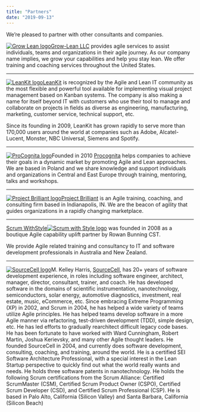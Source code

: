 ```yaml
---
title: "Partners"
date: "2019-09-13"
---
```


We’re pleased to partner with other consultants and companies.

[![Grow Lean logo](src/content/page/partners/images/Partner_Page_-_Grow_Lean-1024x172.jpg)](https://www.grow-lean.com/)[Grow-Lean LLC](external:https://www.grow-lean.com/) provides agile services to assist individuals, teams and organizations in their agile journey. As our company name implies, we grow your capabilities and help you stay lean. We offer training and coaching services throughout the United States.

* * *

[![LeanKit logo](src/content/page/partners/images/Partner_Page_-_LeanKit-300x72.jpg)](https://www.planview.com/products-solutions/products/leankit/)[LeanKit](external:https://www.planview.com/products-solutions/products/leankit/ "LeanKit") is recognized by the Agile and Lean IT community as the most flexible and powerful tool available for implementing visual project management based on Kanban systems. The company is also making a name for itself beyond IT with customers who use their tool to manage and collaborate on projects in fields as diverse as engineering, manufacturing, marketing, customer service, technical support, etc.

Since its founding in 2009, LeanKit has grown rapidly to serve more than 170,000 users around the world at companies such as Adobe, Alcatel-Lucent, Monster, NBC Universal, Siemens and Spotify.

* * *

[![ProCognita logo](src/content/page/partners/images/Partner_Page_-_ProCognita-300x67.png)](https://procognita.com/)Founded in 2010 [Procognita](external:https://procognita.com/) helps companies to achieve their goals in a dynamic market by promoting Agile and Lean approaches. We are based in Poland and we share knowledge and support individuals and organizations in Central and East Europe through training, mentoring, talks and workshops.

* * *

[![Project Brilliant logo](src/content/page/partners/images/Partner_Page_-_Project_Brilliant-300x103.jpg)](https://projectbrilliant.com/)[Project Brilliant](external:https://projectbrilliant.com/) is an Agile training, coaching, and consulting firm based in Indianapolis, IN. We are the beacon of agility that guides organizations in a rapidly changing marketplace.

* * *

[Scrum WithStyle](external:https://www.scrumwithstyle.com/)[![Scrum with Style logo](src/content/page/partners/images/Partner_Page_-_Scrum_With_Style-300x105.jpg)](https://www.scrumwithstyle.com/) was founded in 2008 as a boutique Agile capability uplift partner by Rowan Bunning CST.

We provide Agile related training and consultancy to IT and software development professionals in Australia and New Zealand.

* * *

[![SourceCell logo](src/content/page/partners/images/Partner_Page_-_Source_Cell-300x88.jpg)](https://www.sourcecell.com/)M. Kelley Harris, [SourceCell](external:https://www.sourcecell.com/), has 20+ years of software development experience, in roles including software engineer, architect, manager, director, consultant, trainer, and coach. He has developed software in the domains of scientific instrumentation, nanotechnology, semiconductors, solar energy, automotive diagnostics, investment, real estate, music, eCommerce, etc. Since embracing Extreme Programming (XP) in 2002, and Scrum in 2004, he has helped a wide variety of teams utilize Agile principles. He has helped teams develop software in a more Agile manner via refactoring, test-driven development (TDD), simple design, etc. He has led efforts to gradually rearchitect difficult legacy code bases. He has been fortunate to have worked with Ward Cunningham, Robert Martin, Joshua Kerievsky, and many other Agile thought leaders. He founded SourceCell in 2004, and currently does software development, consulting, coaching, and training, around the world. He is a certified SEI Software Architecture Professional, with a special interest in the Lean Startup perspective to quickly find out what the world really wants and needs. He holds three software patents in nanotechnology. He holds the following Scrum certifications from the Scrum Alliance: Certified ScrumMaster (CSM), Certified Scrum Product Owner (CSPO), Certified Scrum Developer (CSD), and Certified Scrum Professional (CSP). He is based in Palo Alto, California (Silicon Valley) and Santa Barbara, California (Silicon Beach)
